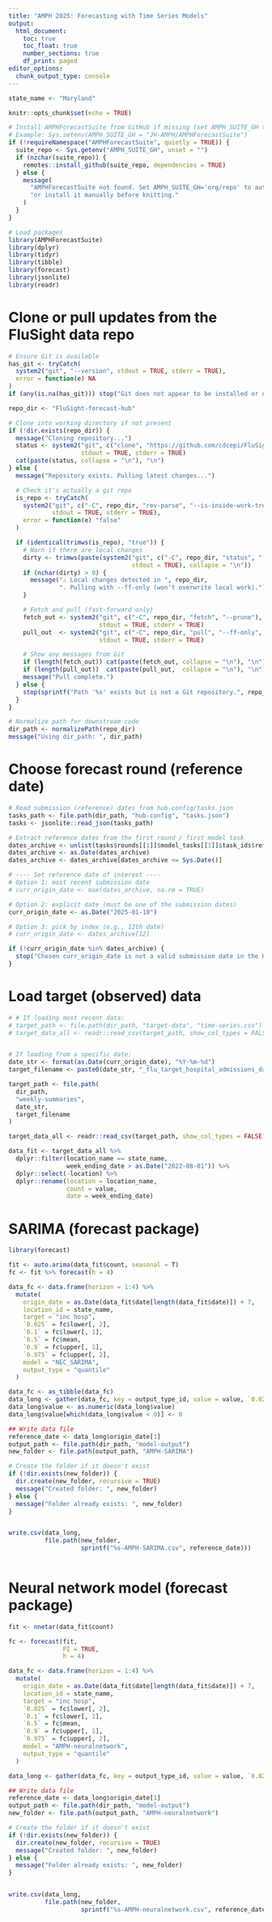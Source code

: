 ```yaml
---
title: "AMPH 2025: Forecasting with Time Series Models"
output:
  html_document:
    toc: true
    toc_float: true
    number_sections: true
    df_print: paged
editor_options:
  chunk_output_type: console
---
```


```r

state_name <- "Maryland"

```


```r
knitr::opts_chunk$set(echo = TRUE)

# Install AMPHForecastSuite from GitHub if missing (set AMPH_SUITE_GH to "org/repo")
# Example: Sys.setenv(AMPH_SUITE_GH = "JH-AMPH/AMPHForecastSuite")
if (!requireNamespace("AMPHForecastSuite", quietly = TRUE)) {
  suite_repo <- Sys.getenv("AMPH_SUITE_GH", unset = "")
  if (nzchar(suite_repo)) {
    remotes::install_github(suite_repo, dependencies = TRUE)
  } else {
    message(
      "AMPHForecastSuite not found. Set AMPH_SUITE_GH='org/repo' to auto-install, ",
      "or install it manually before knitting."
    )
  }
}

# Load packages
library(AMPHForecastSuite)
library(dplyr)
library(tidyr)
library(tibble)
library(forecast)
library(jsonlite)
library(readr)

```


# Clone or pull updates from the FluSight data repo

```r

# Ensure Git is available
has_git <- tryCatch(
  system2("git", "--version", stdout = TRUE, stderr = TRUE),
  error = function(e) NA
)
if (any(is.na(has_git))) stop("Git does not appear to be installed or on PATH.")

repo_dir <- "FluSight-forecast-hub"

# Clone into working directory if not present
if (!dir.exists(repo_dir)) {
  message("Cloning repository...")
  status <- system2("git", c("clone", "https://github.com/cdcepi/FluSight-forecast-hub.git"),
                    stdout = TRUE, stderr = TRUE)
  cat(paste(status, collapse = "\n"), "\n")
} else {
  message("Repository exists. Pulling latest changes...")

  # Check it's actually a git repo
  is_repo <- tryCatch(
    system2("git", c("-C", repo_dir, "rev-parse", "--is-inside-work-tree"),
            stdout = TRUE, stderr = TRUE),
    error = function(e) "false"
  )

  if (identical(trimws(is_repo), "true")) {
    # Warn if there are local changes
    dirty <- trimws(paste(system2("git", c("-C", repo_dir, "status", "--porcelain"),
                                  stdout = TRUE), collapse = "\n"))
    if (nchar(dirty) > 0) {
      message("⚠️ Local changes detected in ", repo_dir, 
              ". Pulling with --ff-only (won't overwrite local work).")
    }

    # Fetch and pull (fast-forward only)
    fetch_out <- system2("git", c("-C", repo_dir, "fetch", "--prune"),
                         stdout = TRUE, stderr = TRUE)
    pull_out  <- system2("git", c("-C", repo_dir, "pull", "--ff-only", "--quiet"),
                         stdout = TRUE, stderr = TRUE)

    # Show any messages from Git
    if (length(fetch_out)) cat(paste(fetch_out, collapse = "\n"), "\n")
    if (length(pull_out))  cat(paste(pull_out,  collapse = "\n"), "\n")
    message("Pull complete.")
  } else {
    stop(sprintf("Path '%s' exists but is not a Git repository.", repo_dir))
  }
}

# Normalize path for downstream code
dir_path <- normalizePath(repo_dir)
message("Using dir_path: ", dir_path)

```


# Choose forecast round (reference date)

```r

# Read submission (reference) dates from hub-config/tasks.json
tasks_path <- file.path(dir_path, "hub-config", "tasks.json")
tasks <- jsonlite::read_json(tasks_path)

# Extract reference dates from the first round / first model task
dates_archive <- unlist(tasks$rounds[[1]]$model_tasks[[1]]$task_ids$reference_date$optional)
dates_archive <- as.Date(dates_archive)
dates_archive <- dates_archive[dates_archive <= Sys.Date()]

# ---- Set reference date of interest ----
# Option 1: most recent submission date
# curr_origin_date <- max(dates_archive, na.rm = TRUE)

# Option 2: explicit date (must be one of the submission dates)
curr_origin_date <- as.Date("2025-01-18")

# Option 3: pick by index (e.g., 12th date)
# curr_origin_date <- dates_archive[12]

if (!curr_origin_date %in% dates_archive) {
  stop("Chosen curr_origin_date is not a valid submission date in the Hub.")
}

```

# Load target (observed) data

```r

# # If loading most recent data: 
# target_path <- file.path(dir_path, "target-data", "time-series.csv")
# target_data_all <- readr::read_csv(target_path, show_col_types = FALSE)


# If loading from a specific date: 
date_str <- format(as.Date(curr_origin_date), "%Y-%m-%d")
target_filename <- paste0(date_str, "_flu_target_hospital_admissions_data.csv")

target_path <- file.path(
  dir_path,
  "weekly-summaries",
  date_str,
  target_filename
)

target_data_all <- readr::read_csv(target_path, show_col_types = FALSE) 

```


```r

data_fit <- target_data_all %>%
  dplyr::filter(location_name == state_name,
                week_ending_date > as.Date("2022-08-01")) %>%
  dplyr::select(-location) %>%
  dplyr::rename(location = location_name,
                count = value,
                date = week_ending_date)

```


# SARIMA (forecast package)

```r

library(forecast)

fit <- auto.arima(data_fit$count, seasonal = T)
fc <- fit %>% forecast(h = 4)

data_fc <- data.frame(horizon = 1:4) %>%
  mutate(
    origin_date = as.Date(data_fit$date[length(data_fit$date)]) + 7,
    location_id = state_name,
    target = "inc hosp",
    `0.025` = fc$lower[, 2],
    `0.1` = fc$lower[, 1],
    `0.5` = fc$mean,
    `0.9` = fc$upper[, 1],
    `0.975` = fc$upper[, 2],
    model = "NEC_SARIMA",
    output_type = "quantile"
  )

data_fc <- as_tibble(data_fc)
data_long <- gather(data_fc, key = output_type_id, value = value, `0.025`:`0.975`)
data_long$value <- as.numeric(data_long$value)  
data_long$value[which(data_long$value < 0)] <- 0

```


```r

## Write data file
reference_date <- data_long$origin_date[1]
output_path <- file.path(dir_path, "model-output")
new_folder <- file.path(output_path, "AMPH-SARIMA")  

# Create the folder if it doesn't exist
if (!dir.exists(new_folder)) {
  dir.create(new_folder, recursive = TRUE)
  message("Created folder: ", new_folder)
} else {
  message("Folder already exists: ", new_folder)
}


write.csv(data_long, 
          file.path(new_folder, 
                    sprintf("%s-AMPH-SARIMA.csv", reference_date)))
                    

```



# Neural network model (forecast package)

```r

fit <- nnetar(data_fit$count)

fc <- forecast(fit,
               PI = TRUE,
               h = 4)

data_fc <- data.frame(horizon = 1:4) %>%
  mutate(
    origin_date = as.Date(data_fit$date[length(data_fit$date)]) + 7,
    location_id = state_name,
    target = "inc hosp",
    `0.025` = fc$lower[, 2],
    `0.1` = fc$lower[, 1],
    `0.5` = fc$mean,
    `0.9` = fc$upper[, 1],
    `0.975` = fc$upper[, 2],
    model = "AMPH-neuralnetwork",
    output_type = "quantile"
  )

data_long <- gather(data_fc, key = output_type_id, value = value, `0.025`:`0.975`)


```


```r

## Write data file
reference_date <- data_long$origin_date[1]
output_path <- file.path(dir_path, "model-output")
new_folder <- file.path(output_path, "AMPH-neuralnetwork")  

# Create the folder if it doesn't exist
if (!dir.exists(new_folder)) {
  dir.create(new_folder, recursive = TRUE)
  message("Created folder: ", new_folder)
} else {
  message("Folder already exists: ", new_folder)
}


write.csv(data_long, 
          file.path(new_folder, 
                    sprintf("%s-AMPH-neuralnetwork.csv", reference_date)))
                    

```
